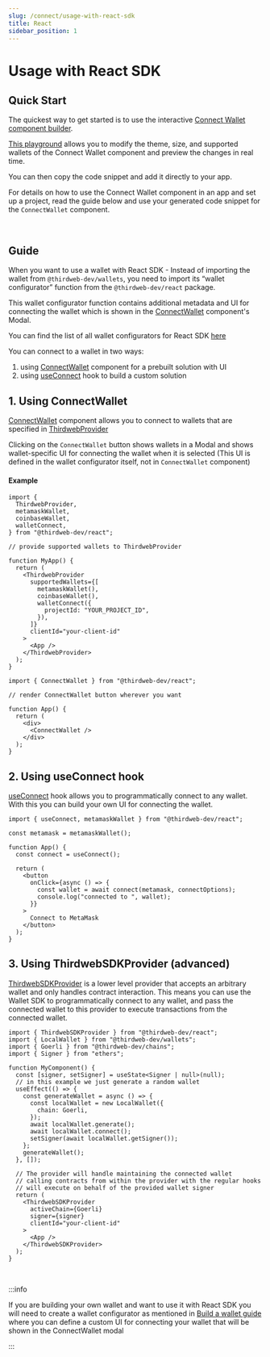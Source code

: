 ```yaml
---
slug: /connect/usage-with-react-sdk
title: React
sidebar_position: 1
---
```



# Usage with React SDK

## Quick Start

The quickest way to get started is to use the interactive [Connect Wallet component builder](https://thirdweb.com/dashboard/wallets/connect).

[This playground](https://thirdweb.com/dashboard/wallets/connect) allows you to modify the theme, size, and supported wallets of the Connect Wallet component and preview the changes in real time.

You can then copy the code snippet and add it directly to your app.

For details on how to use the Connect Wallet component in an app and set up a project, read the guide below and use your generated code snippet for the `ConnectWallet` component.

<br />

<div className="col col--12" style={{ padding: 8 }}>
  <QuickstartCard
    name="Connect Wallet Component Builder"
    link="https://thirdweb.com/dashboard/wallets/connect"
    image="/assets/product/connect-wallet.png"
  />
</div>

## Guide

When you want to use a wallet with React SDK - Instead of importing the wallet from `@thirdweb-dev/wallets`, you need to import its “wallet configurator” function from the `@thirdweb-dev/react` package.

This wallet configurator function contains additional metadata and UI for connecting the wallet which is shown in the [ConnectWallet](/react/react.connectwallet) component's Modal.

You can find the list of all wallet configurators for React SDK [here](/react/connecting-wallets)

You can connect to a wallet in two ways:

1. using [ConnectWallet](/react/react.connectwallet) component for a prebuilt solution with UI
2. using [useConnect](/react/react.useconnect) hook to build a custom solution

## 1. Using ConnectWallet

[ConnectWallet](/react/react.connectwallet) component allows you to connect to wallets that are specified in [ThirdwebProvider](/react/react.thirdwebprovider#supportedwallets-optional)

Clicking on the `ConnectWallet` button shows wallets in a Modal and shows wallet-specific UI for connecting the wallet when it is selected (This UI is defined in the wallet configurator itself, not in `ConnectWallet` component)

#### Example

```tsx
import {
  ThirdwebProvider,
  metamaskWallet,
  coinbaseWallet,
  walletConnect,
} from "@thirdweb-dev/react";

// provide supported wallets to ThirdwebProvider

function MyApp() {
  return (
    <ThirdwebProvider
      supportedWallets={[
        metamaskWallet(),
        coinbaseWallet(),
        walletConnect({
          projectId: "YOUR_PROJECT_ID",
        }),
      ]}
      clientId="your-client-id"
    >
      <App />
    </ThirdwebProvider>
  );
}
```

```tsx
import { ConnectWallet } from "@thirdweb-dev/react";

// render ConnectWallet button wherever you want

function App() {
  return (
    <div>
      <ConnectWallet />
    </div>
  );
}
```

## 2. Using useConnect hook

[useConnect](/react/react.useconnect) hook allows you to programmatically connect to any wallet. With this you can build your own UI for connecting the wallet.

```tsx
import { useConnect, metamaskWallet } from "@thirdweb-dev/react";

const metamask = metamaskWallet();

function App() {
  const connect = useConnect();

  return (
    <button
      onClick={async () => {
        const wallet = await connect(metamask, connectOptions);
        console.log("connected to ", wallet);
      }}
    >
      Connect to MetaMask
    </button>
  );
}
```

## 3. Using ThirdwebSDKProvider (advanced)

[ThirdwebSDKProvider](/react/react.thirdwebsdkprovider) is a lower level provider that accepts an arbitrary wallet and only handles contract interaction. This means you can use the Wallet SDK to programmatically connect to any wallet, and pass the connected wallet to this provider to execute transactions from the connected wallet.

```tsx
import { ThirdwebSDKProvider } from "@thirdweb-dev/react";
import { LocalWallet } from "@thirdweb-dev/wallets";
import { Goerli } from "@thirdweb-dev/chains";
import { Signer } from "ethers";

function MyComponent() {
  const [signer, setSigner] = useState<Signer | null>(null);
  // in this example we just generate a random wallet
  useEffect(() => {
    const generateWallet = async () => {
      const localWallet = new LocalWallet({
        chain: Goerli,
      });
      await localWallet.generate();
      await localWallet.connect();
      setSigner(await localWallet.getSigner());
    };
    generateWallet();
  }, []);

  // The provider will handle maintaining the connected wallet
  // calling contracts from within the provider with the regular hooks
  // will execute on behalf of the provided wallet signer
  return (
    <ThirdwebSDKProvider
      activeChain={Goerli}
      signer={signer}
      clientId="your-client-id"
    >
      <App />
    </ThirdwebSDKProvider>
  );
}
```

<br />

:::info

If you are building your own wallet and want to use it with React SDK
you will need to create a wallet configurator as mentioned in [Build a wallet guide](/wallet/build-a-wallet#3-integrate-with-connect-wallet-button)
where you can define a custom UI for connecting your wallet that will be shown in the ConnectWallet modal

:::

<br />

<div className="row" style={{ marginBottom: 0, padding: 8, paddingTop: 0 }}>
  <div className="col col--12" style={{ padding: 8, paddingBottom: 0 }}>
    <QuickstartCard
      name="Learn more about React SDK"
      link="/react"
      image="/assets/languages/react.png"
    />
  </div>
</div>

